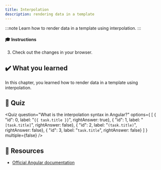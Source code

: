 ```yaml
---
title: Interpolation
description: rendering data in a template
---
```



:::note
Learn how to render data in a template using interpolation.
:::

#### 🎓 Instructions

3. Check out the changes in your browser.

## ✔️ What you learned

In this chapter, you learned how to render data in a template using interpolation.

## 🚦 Quiz

<Quiz
    question="What is the interpolation syntax in Angular?"
    options={
        [
            { "id": 0, label: "`{{ task.title }}`", rightAnswer: true},
            { "id": 1, label: "`[task.title]`", rightAnswer: false},
            { "id": 2, label: "`(task.title)`", rightAnswer: false},
            { "id": 3, label: "`task.title`", rightAnswer: false}
        ]
    }
    multiple={false}
/>

## 🔗 Resources

- [Official Angular documentation](https://angular.dev/guide/templates/interpolation)
